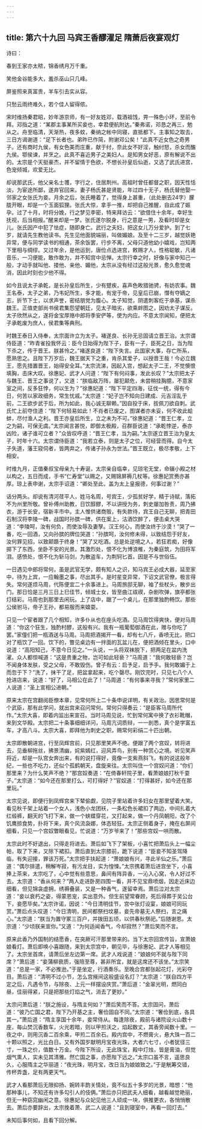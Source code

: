 ```yaml
---
---
---
```

title: 第六十九回 马宾王香醪濯足 隋萧后夜宴观灯
---





诗曰：

春到王家亦太秾，锦香绣月万千重。

笑他金谷能多大，羞杀巫山只几峰。

屏鉴照来真富贵，羊车引去实从容。

只愁云雨终难久，若个佳人留得侬。

宋时维扬秦君昭，妙年游京师，有一好友姓邓，载酒祖饯，畀一殊色小环，至前令拜。邓指之道：“某郡主事某所买妾也，幸君便航附达。”秦弗诺，邓恳之再三，勉从之。舟至临清，天渐热，夜多蚊，秦纳之帐中同寝，直抵都下。主事知之取去，三日方谒谢道：“足下长者也。弟昨已作简，附谢邓公矣！”此真不近女色之奇男子。还有商时九侯，有女色美而庄重，献于纣，奈此女不好淫，触纣怒，杀女而醢九侯。鄂侯谏，并烹之。此真不喜近男子之美妇人。是知男女好恶，原有解说不出的。太宗是个天挺豪杰，并不留情于色欲，不想长孙皇后仙逝，又选了武氏进宫，色宠倾城，欢爱无比。

却说那武氏，他父亲名士彟，字行之，住居荆州。高祖时曾任都督之职，因天性恬淡，为宦途所鄙，遂弃官回来。妻子杨氏甚是贤能，年过四十无子，杨氏替他娶一邻家之女张氏为妾。月余之后，张氏睡着了，觉得身上甚重，（此处删去24字）朦胧开眼，却是一个玉面狐狸。张氏大惊，拿手一推，却把自己推醒，自此成了娠孕。过了十月，时将分娩，行之梦见李密，特来拜访云：“欲借住十余年，幸好生抚视，后当相报。”醒来却是一梦。张氏遂尔脱身，行之意是一男，及看时却是女儿。张氏因产中犯了怯症，随即身亡。武行之夫妇，把这女儿万分爱护。到了七岁，就请先生教他读书。先生见他面貌端丽，叫做媚娘。及至十二三岁，越觉妖艳异常，便与同学读书的相通，茶余饭罢，行步不离，父母只道他幼小嬉戏，岂知两下里相与绸缪。又过年余，是他运到，唐俭点选进宫，敕赐才人，性格聪敏，凡诸音乐，一习便能，敢作敢为，并不知宫中忌惮。太宗行幸之时，好像与家中知己一般，才动手就叫他、搂他、亲他、媚他，太宗从没有经过这般光景，愈久愈觉魂消，因此时刻也少他不得。

如今且说太子承乾，是长孙皇后所生，少有躄疾，喜声色畋猎驰骋，有妨农事。魏王名泰，太子之弟，乃韦妃所生，多才能，有宠于帝，见皇后已崩，憯有夺嫡之志，折节下士，以求声誉，密结朋党为腹心。太子知觉，阴遣刺客纥于承基，谋杀魏王。正值吏部尚书侯君集怨望朝廷，见太子暗劣，欲乘衅图之，因劝太子谋反。太子欣然从之，遂将金宝厚赂中郎将季安俨等，使为内应。不意太宗闻知，便把太子承乾废为庶人，侯君集等典刑。

时魏王泰日入侍奉，太宗面许立为太子。褚遂良、长孙无忌固请立晋王治。太宗谓侍臣道：“昨青雀投我怀云：臣今日始得为陛下子，臣有一子，臣死之日，当为陛下杀之，传于晋王。朕甚怜之。”褚遂良道：“陛下失言。此国家大事，存亡所系，愿熟思之。且陛下万岁后，魏王据天下之重，肯杀其爱子，以授晋王哉！今必立魏王，愿先措置晋王，始得安全耳。”太宗流涕，因起入宫，想起太子二王，不觉懊恨填胸，击床大叹。徐惠妃、武才人问道：“陛下有何闷事，发此长叹？”太宗把太子与魏王、晋王之事说了，又道：“朕临敌万阵，屡犯颠危，未尝稍挂胸臆，不意家室之间，反多狂悖，何以生为？”徐惠妃道：“陛下平定四海，征伐一统，得有今日，何苦以家政细务，常生忧戚。”太宗道：“妃子岂不知向日建成、元吉淫乱于前，二王欲步武于后，所为如此，我心诚无聊赖。”因自投于床，拔佩刀欲自刺。武氏忙上前夺住道：“陛下何轻易如此！不肖者已废之，图谋者亦未妥，何不收此蛤蚌，尽付渔人之利。晋王亦皇后所生，立之未为不可。”徐惠妃道：“晋王仁孝，立之为嗣，可保无虞。”太宗闻言甚悦，即御太极殿，召群臣说道：“承乾悖逆，泰亦凶险，诸子谁可立者？”众皆叹呼道：“晋王仁孝，当为嗣。”太宗遂立晋王治为皇太子，时年十六。太宗谓侍臣道：“我若立泰，则是太子之位，可经营而得。自今太子失道，藩王窥伺者，皆两弃之，传诸子孙永为世法。”晋王既立，极尽孝敬，上下相安。

时维九月，正值秦叔宝母亲九十寿诞，太宗亲自临幸，见琼宅无堂，命辍小殿之材以构之，五日而成，手书“仁寿堂”以赐之，又赐锦屏褥几杖等。徐惠妃赏赉亦甚厚。琼上表申谢，太宗手诏道：“卿处至此，盖为太上皇报德，何事过谢？”

话分两头。却说有清河荏平人，姓马名周，号宾王，少孤贫好学，精于诗赋，落拓不为州里所敬。曾补傅州助教，日饮醇醪，不以讲授为务，刺史屡加咎责，周乃拂衣，游于长安，宿新丰市中。主人惟供诸商贩，有失款待，宾王自己无聊，把青田石制汉将李陵一碑，战国时孙膑一碑，供在案上，沽酒饮醉了，便击桌大哭道：“李陵呵，汝有何负，而使汝辱及妻孥。汉王何心，而使汝终于沙漠！”哭了一番，吃一回酒，又向孙膑的牌位哭道：“孙膑呵，汝何修未得，以致结怨于好友，汝何罪见招，以致颠踬于终身！”哭了又吃酒。总是处逆境之人，若狂若痴，好像掷下了东西，坐卧不安的光景。其激烈处，恨不化为博浪椎，为秦庭筑，为田将军泪。感愤处，恨不化为斩马剑，为散盗车，为荆轲匕首。因是不与世俗伍。

一日遇见中郎将常何，虽是武官无学，颇有知人之识，知马宾王必成大器，延至家中，待为上宾，一应翰墨之事，尽出其手。是时星变异常，下诏文武官僚，极言得失。常何遂烦马周，代陈便宜二十余事进上。马周旅邸无聊，袖了些杖头，散步出门。那日恰是三月三日上巳佳节，倾城士女，皆至曲江祓禊，杂剧吹弹，旗亭都张灯结彩。马周也到那里去闲玩。上了店中，踞了一个桌儿，在那里独酌畅饮。那些公侯驸马，帝子王孙，都易服而来嬉耍。

只见一个宦者跟了几个相知，许多仆从也在座头吃酒。见马周饮得爽快，便对马周道：“你这个狂生，独酌村醪，这般有兴。我有一瓶葡萄御酒在此，赠与你吃了罢。”家僮们把一瓶酒送与马周。马周把酒揭开一看，却有七八斤，香喷无比，把口对了瓶饮了一回。饮下的，瞥见桌边有一拌面的瓦盆儿在，便把酒倾在里头，口中说道：“高阳知己，不意今日见之。”一头说，一头将双袜脱下，把两足在盆内洗濯。众人都惊喊道：“这是贵重之物，岂可如此轻亵？”马周道：“我何敢轻亵？岂不闻身体发肤，受之父母，不敢毁伤。曾子有云：启予足，启予手。我何敢媚于上而忽于下？”洗了，抹干了足，把盆拿起来，吃个罄尽。刚饮完时，只见七八个人抢进店来，说道：“好了，马相公在此了！”马周道：“有何事来寻我？”常何家里二人说道：“圣上宣相公进朝。”

原来太宗在宫翻阅臣僚本章，见常何所上二十条申说详明，有关政治。因思常何是个武臣，那有此学问，就出宫来召问常何。常何只得奏云：“是臣客马周所代作。”太宗大喜，即着内监出来宣召。当时马周见说，忙到常何寓中换了衣衫靴帽，来到文华殿。太宗把二十条事细细详问，马周亢词质辩，一一剖悉，真个是学富五车，才高八斗。太宗大喜，即拜他为刺史之职，赐常何彩绢二十匹出朝。

太宗即散朝进宫，行至凤辉宫前，只见那里笑声不绝。便跟了两个宫奴，转将进去，见垂柳拖丝，拂景清幽，姹紫嫣红，迎风弄鸟，别有一种赏心之境。听见笑声将近，却是一队宫女奔出来，有的说打得好，竟像一支紫燕斜飞，有的说这般年纪，一些也不吃力，还似个孤鹤朝天，盘旋来往。太宗叫住一个宫奴问道：“你们那里来？为什么笑声不绝？”那宫奴奏道：“在倚春轩院子里，看萧娘娘打秋千耍子。”太宗道：“如今还在那里打么，可打得好？”官奴道：“打得甚好，如今还在那里玩。”

太宗见说，即便行到凤辉宫来下辇偷觑，见院子里站着许多妇女在那里望着大笑。看见秋千架上站着一个女人，浅色小龙团袄，一条松色长裙扣了两边，中间扎着大红缎裤，翻天的飞打下来，做一个蛱蝶穿花，又打起来，做一个丹凤朝阳，改了个饥鹰掠食势，扑将下来，真个风流袅娜，体态轻狂。太宗正侧着身子，掩在右屏间细看，只见一个宫奴瞥眼看见，忙说道：“万岁爷来了！”那些宫奴一哄而散。

太宗此时不好退出，只得走将进去。萧后如飞下了架板，小喜忙把萧后头上一幅尘帕，取了下来，又除下裙扣。萧后直到太宗膝前，跪下说道：“臣妾不知圣驾降临，有失迎接，罪该万死。”太宗把手扶起道：“萧娘娘有兴，寻此半仙之乐。”萧后道：“偶尔排遣，稍解岑寂，有污龙目，实为惶悚。”太宗携着萧后进宫坐下，小喜捧上茶来，太宗吃了，心中觉有些意思，鼻间有阵异香，一沁入心窝，令人好过不去。太宗道：“香从何来？”两人走进卧房四围一看，并不见宝鼎喷烟，因走近床边细看，但见锦衾虚拥，绣褥叠装，又是一种香气，遂留幸焉。萧后泣对太宗道：“妾以衰朽之姿，得蒙恩宠，实出意外。但生前望常眷顾，死后得葬于吴公台下，妾愿毕矣。”太宗许诺，因说：“今日清明佳节，宫中张灯设宴，娘娘可同玩赏。”萧后点头叹道：“今日清明，民间都祭扫坟墓，妾先帝墓无人祭扫，言之痛心。”太宗道：“朕当为置守冢三百户，并拨田五顷，以供春秋祭祀。”后随谢恩。太宗道：“少顷朕来宣你。”又道：“为何适闻香气，今却寂然？”萧后笑而不言。

原来此香乃外国制的结愿香，在突厥可汗那里带来的。当下太宗回宫传旨，宣萧娘娘看灯。萧后即唤小喜跟随，来到太宗宫中，朝见毕，与徐惠妃、武才人等相见了。太宗坐首席，请萧后坐左边第一席。武才人戏说道：“娘娘何不就与陛下同席？”萧后道：“妾蒲柳衰质，强陪至尊，甚非所宜，就是这席还不该坐。”太宗笑道：“总是一家，不必推逊。”于是坐定，行酒奏乐。至晚合宫都张起花灯，光彩夺目。萧后道：“清明不过小节，怎么宫掖间这般盛设名灯？”太宗道：“朕自四方平定之后，凡遇令节，与除夜、上元一样摆设庆赏。”萧后道：“金翠光明，燃同白昼，佳丽得紧，只是把那些灯焰之气，消去了更妙。”

太宗问萧后道：“朕之施设，与隋主何如？”萧后笑而不答。太宗固问，萧后道：“彼乃亡国之君，陛下乃开基之主，奢俭固自不同。”太宗道：“奢俭到底，各具其一。”萧后道：“隋主享国十余年，妾常侍从。每逢除夜，殿前与诸院设火山数十座，每山焚沉香数车，火光若暗，则以甲煎沃之，焰起数丈，其香旁闻数十里。一夜之中，则用沉香二百余乘，甲煎二百余石。殿内宫中，不燃膏火，悬大珠一百二十颗以照之，光比白日。又有外国岁献明月宝夜光珠，大者六七寸，小者犹径三寸，一珠之价，值数十万金。今陛下所设，无此珠宝，殿中灯烛，皆是膏油，但觉烟气熏人，实未见其清雅。然亡国之事，亦愿陛下远之。”太宗口虽不言，遥思良久，心服隋主之华丽道：“夜光珠，明月宝，改日当为娘娘致之。”于是觥筹交错，传杯弄盏，足有两更天气。

武才人看那萧后无限抑扬、婉转丰韵关情处，竟不似五十多岁的光景，暗想：“他那种事儿，不知还有许多勾引人的伎俩。”萧后亦只把武夫人细看，越看越觉艳丽，但无一种窈窕幽闲之意。徐惠妃与众妃见他三人顽成一块，俱推更衣，各悄悄散去。萧后亦要辞出，太宗挽着萧、武二人说道：“且到寝室中，再看一回灯去。”

未知后事何如，且看下回分解。